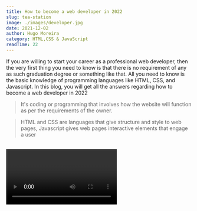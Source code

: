 ```yaml
---
title: How to become a web developer in 2022
slug: tea-station
image: ./images/developer.jpg
date: 2021-12-02
author: Hugo Moreira
category: HTML,CSS & JavaScript
readTime: 22
---
```




If you are willing to start your career as a professional web developer, then the very first thing you need to know is that there is no requirement of any as such graduation degree or something like that. All you need to know is the basic knowledge of programming languages like HTML, CSS, and Javascript. In this blog, you will get all the answers regarding how to become a web developer in 2022

<blockquote>
  It's coding or programming that involves how the website will function as per
  the requirements of the owner.
</blockquote>

<blockquote display="info">
  HTML and CSS are languages that give structure and style to web pages,
  Javascript gives web pages interactive elements that engage a user
</blockquote>
<br />

<Video />
<br />
<br />

<div className="container">
    What is Web Developing? Web development is building and creating websites, web pages, web programming, web publishing, and database management on Internet (World Wide Web) and maintaining it.

<p>
  It's coding or programming that involves how the website will function as per
  the requirements of the owner. How to become a web developer in four easy
  steps:
</p>
<p>1)Learn the basics of web development.</p>
<p>2)Choose a development specialization based on your interests.</p>
<p>
  {' '}
  3)Learn required programming languages according to your development
  specialization.
</p>
<p>4)Practice your web developing skills on various projects.</p>

<p>
  Learn the basics of web development Every web developer must have a basic
  understanding of programming languages such as HTML, CSS, and Javascript. HTML
  (Hypertext Markup Language) and CSS (Cascading Style Sheets) are basic
  languages you need to learn for becoming a web developer. These are two of the
  core technologies for building web pages and web applications.
</p>

<h3>HTML</h3>
<p>
  HTML gives authors the means to publish online documents with headings, text,
  tables, lists, photos, etc. Retrieve online information via hypertext links,
  at the click of a button. Design forms for conducting transactions with remote
  services, for use in searching for information, making reservations, ordering
  products, etc. Include spread-sheets, video clips, sound clips, and other
  applications directly in their documents.
</p>

<h3>CSS</h3>
<p>
  CSS is the language for describing the presentation of Web pages, including
  colors, layout, and fonts. It allows one to adapt the presentation to
  different types of devices, such as large screens, small screens, or printers.
  CSS is independent of HTML and can be used with any XML-based markup language.
  The separation of HTML from CSS makes it easier to maintain sites, share style
  sheets across pages, and tailor pages to different environments.
</p>

<h3>JavaScript</h3>
<p>
  Javascript is a text-based programming language and it can be used both for
  the client side and server side that making web pages interactive. HTML and
  CSS are languages that give structure and style to web pages, Javascript gives
  web pages interactive elements that engage a user. It is the most popular
  language. There is a low threshold to get started and it is actually a fun
  language to learn. It is used for adding interactive behavior for web pages,
  creating web and mobile apps, building web servers and developing server
  applications, game development.
</p>

<p>
  You can learn these languages from various platforms (some are free of cost
  also) such as Youtube, Udemy and Udacity, etc (I will post more links). Here I
  am listing some of the best websites to learn web development for free!
</p>

<ul>
  <li>1. W3Schools </li>
  <li>2. Codecademy </li>
  <li>3. FreeCodeCamp </li>
  <li>4. Udacity </li>
  <li>5. Udemy </li>
  <li>6. CodeAcademy </li>
  <li>7. CodeSchool </li>
  <li>8. Coursera </li>
</ul>
<br />

<h3>Web Developers are categorized into three main types:</h3>
<br />

<h3>1. Front - End Developer:</h3>
<p>
  {' '}
  A front-end developer is a programmer that codes the front end of a website.
  Typically, the front-end developer's job is to convert website design files
  into raw HTML, JavaScript (JS), and/or CSS code. This includes the basic
  website design/layout, images, content, buttons, navigation, and internal
  links.
</p>

<h3>2. Back-End Developer:</h3> <p>
  A backend developer is one who makes use of the technology required to develop
  the products for the backend of any website. A backend developer is
  responsible for building the structure of a software application. Backend
  developers typically work in groups or with a team.
</p>

<h3>3. Full-Stack Developer:</h3> <p>
  A Full Stack Developer is someone who works with the Back End — or server-side
  — of the application as well as the Front End, or client-side. Full Stack
  Developers have to have some skills in a wide variety of coding niches, from
  databases to graphic design and UI/UX management to do their job well. There
  are several other kinds of Web Developers also such as • Mobile Developer •
  Game Developer • Data Scientist Developer • Software Developer
</p>
<br />

Practice Your Web Developing Skills on Various Projects All you need to do is to go to websites like Codewars, HackerOne, and Leetcode. To solve and compete with others in the problems available on those websites. The more you practice, the faster you will develop your skills. Most of these websites will help you go from basic level problems to higher levels step by step. Many government institutions, NGOs, and private institutes across the government-run courses from 6 months certificate courses to Ph.D. level courses.

</div>

<br />
<h3>Find the Road Map for your Jorney</h3>
<p>
  {' '}
  There are many ways to find the road map for your journey. Here are some of
  the best ways to find the road map for your journey.
</p>
<br />
<p>https://roadmap.sh/</p>
<p>
  Roadmap.sh is a community effort to create roadmaps, guides and other
  educational content to help guide the developers in picking up the path and
  guide their learnings.
</p>

<Link to="/posts" className="btn center-btn">
  all posts
</Link>
